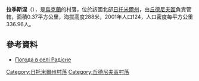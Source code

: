 {{coord|49|46|42|N|28|5|33|E|scale:30000|display=title}}

'''拉季斯涅'''（{{lang-uk|Радісне}}），是[[烏克蘭|烏克蘭]]的村落，位於該國北部[[日托米爾州|日托米爾州]]，由[[丘德尼夫區|丘德尼夫區]]負責管轄，面積0.37平方公里，海拔高度288米，2001年人口124，人口密度每平方公里336.96人。

==參考資料== 
* [http://weather.in.ua/ua/zhitomirskaja/21981 Погода в селі Радісне] {{Wayback|url=http://weather.in.ua/ua/zhitomirskaja/21981 |date=20111219155848 }}

{{DEFAULTSORT:Радісне}}
[[Category:日托米爾州村落|Category:日托米爾州村落]]
[[Category:丘德尼夫區村落|Category:丘德尼夫區村落]]


{{Zhytomyr-geo-stub}}